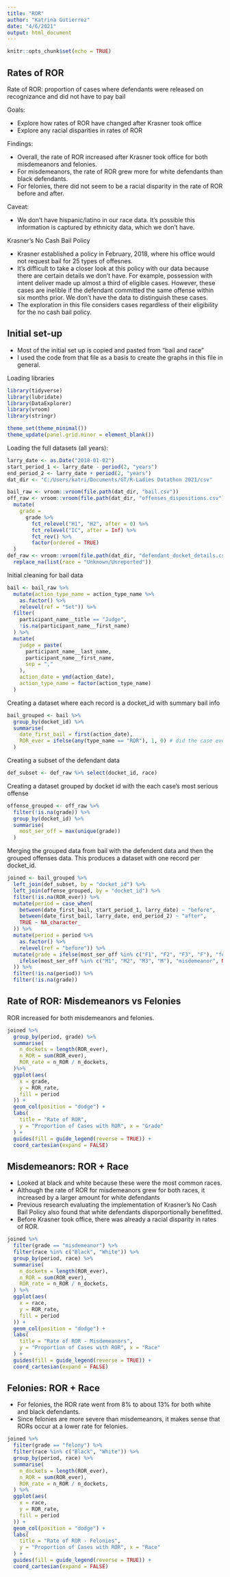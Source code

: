---
title: "ROR"
author: "Katrina Gutierrez"
date: "4/6/2021"
output: html_document
---

```{r setup, include=FALSE}
knitr::opts_chunk$set(echo = TRUE)
```

## Rates of ROR 

Rate of ROR: proportion of cases where defendants were released on recognizance and did not have to pay bail

Goals: 

- Explore how rates of ROR have changed after Krasner took office
- Explore any racial disparities in rates of ROR

Findings:

- Overall, the rate of ROR increased after Krasner took office for both misdemeanors and felonies. 
- For misdemeanors, the rate of ROR grew more for white defendants than black defendants.     
- For felonies, there did not seem to be a racial disparity in the rate of ROR before and after.

Caveat: 

- We don't have hispanic/latino in our race data. It's possible this information is captured by ethnicity data, which we don't have.  

Krasner's No Cash Bail Policy

- Krasner established a policy in February, 2018, where his office would not request bail for 25 types of offesnes.
- It's difficult to take a closer look at this policy with our data because there are certain details we don't have.  For example, possession with intent deliver made up almost a third of eligible cases.  However, these cases are inelible if the defendant committed the same offense within six months prior.  We don't have the data to distinguish these cases.  
- The exploration in this file considers cases regardless of their eligibility for the no cash bail policy.

## Initial set-up

- Most of the initial set up is copied and pasted from "bail and race"
- I used the code from that file as a basis to create the graphs in this file in general.

Loading libraries

```{r }
library(tidyverse)
library(lubridate)
library(DataExplorer)
library(vroom)
library(stringr)

theme_set(theme_minimal())
theme_update(panel.grid.minor = element_blank())
```

Loading the full datasets (all years):

```{r}
larry_date <- as.Date("2018-01-02")
start_period_1 <- larry_date - period(2, "years")
end_period_2 <- larry_date + period(2, "years")
dat_dir <- "C:/Users/katri/Documents/GT/R-Ladies Datathon 2021/csv"

bail_raw <- vroom::vroom(file.path(dat_dir, "bail.csv"))
off_raw <- vroom::vroom(file.path(dat_dir, "offenses_dispositions.csv")) %>%
  mutate(
    grade =
      grade %>% 
        fct_relevel("H1", "H2", after = 0) %>% 
        fct_relevel("IC", after = Inf) %>% 
        fct_rev() %>%
        factor(ordered = TRUE)
  )
def_raw <- vroom::vroom(file.path(dat_dir, "defendant_docket_details.csv")) %>%
  replace_na(list(race = "Unknown/Unreported"))
```

Initial cleaning for bail data

```{r}
bail <- bail_raw %>%
  mutate(action_type_name = action_type_name %>%
    as.factor() %>%
    relevel(ref = "Set")) %>%
  filter(
    participant_name__title == "Judge",
    !is.na(participant_name__first_name)
  ) %>%
  mutate(
    judge = paste(
      participant_name__last_name,
      participant_name__first_name,
      sep = ","
    ),
    action_date = ymd(action_date),
    action_type_name = factor(action_type_name)
  )
```

Creating a dataset where each record is a docket_id with summary bail info 

```{r cache=TRUE}
bail_grouped <- bail %>%
  group_by(docket_id) %>%
  summarise( 
    date_first_bail = first(action_date),
    ROR_ever = ifelse(any(type_name == "ROR"), 1, 0) # did the case ever receive ROR
  )
```

Creating a subset of the defendant data 

```{r }
def_subset <- def_raw %>% select(docket_id, race)
```

Creating a dataset grouped by docket id with the each case's most serious offense 

```{r cache=TRUE}
offense_grouped <- off_raw %>%
  filter(!is.na(grade)) %>%
  group_by(docket_id) %>%
  summarise(
    most_ser_off = max(unique(grade))
  )

```

Merging the grouped data from bail with the defendent data and then the grouped offenses data.
This produces a dataset with one record per docket_id.

```{r }
joined <- bail_grouped %>%
  left_join(def_subset, by = "docket_id") %>%
  left_join(offense_grouped, by = "docket_id") %>%
  filter(!is.na(ROR_ever)) %>%
  mutate(period = case_when(
    between(date_first_bail, start_period_1, larry_date) ~ "before",
    between(date_first_bail, larry_date, end_period_2) ~ "after",
    TRUE ~ NA_character_ 
  )) %>%
  mutate(period = period %>%
    as.factor() %>%
    relevel(ref = "before")) %>%
  mutate(grade = ifelse(most_ser_off %in% c("F1", "F2", "F3", "F"), "felony",
    ifelse(most_ser_off %in% c("M1", "M2", "M3", "M"), "misdemeanor", NA)
  )) %>%
  filter(!is.na(period)) %>%
  filter(!is.na(grade))

```

## Rate of ROR: Misdemeanors vs Felonies

ROR increased for both misdemeanors and felonies.

```{r }
joined %>%
  group_by(period, grade) %>%
  summarise(
    n_dockets = length(ROR_ever),
    n_ROR = sum(ROR_ever),
    ROR_rate = n_ROR / n_dockets,
  )%>%
  ggplot(aes(
    x = grade,
    y = ROR_rate,
    fill = period
  )) +
  geom_col(position = "dodge") +
  labs(
    title = "Rate of ROR",
    y = "Proportion of Cases with ROR", x = "Grade"
  ) +
  guides(fill = guide_legend(reverse = TRUE)) +
  coord_cartesian(expand = FALSE)
```

## Misdemeanors: ROR + Race

- Looked at black and white because these were the most common races.
- Although the rate of ROR for misdemeanors grew for both races, it increased by a larger amount for white defendants
- Previous research evaluating the implementation of Krasner's No Cash Bail Policy also found that white defendants disporportionally benefitted. 
- Before Krasner took office, there was already a racial disparity in rates of ROR.

```{r }

joined %>%
  filter(grade == "misdemeanor") %>%
  filter(race %in% c("Black", "White")) %>%
  group_by(period, race) %>%
  summarise(
    n_dockets = length(ROR_ever),
    n_ROR = sum(ROR_ever),
    ROR_rate = n_ROR / n_dockets,
  ) %>%
  ggplot(aes(
    x = race,
    y = ROR_rate,
    fill = period
  )) +
  geom_col(position = "dodge") +
  labs(
    title = "Rate of ROR - Misdemeanors",
    y = "Proportion of Cases with ROR", x = "Race"
  ) +
  guides(fill = guide_legend(reverse = TRUE)) +
  coord_cartesian(expand = FALSE)
```

## Felonies: ROR + Race

- For felonies, the ROR rate went from 8% to about 13% for both white and black defendants.
- Since felonies are more severe than misdemeanors, it makes sense that RORs occur at a lower rate for felonies.

```{r }

joined %>%
  filter(grade == "felony") %>%
  filter(race %in% c("Black", "White")) %>%
  group_by(period, race) %>%
  summarise(
    n_dockets = length(ROR_ever),
    n_ROR = sum(ROR_ever),
    ROR_rate = n_ROR / n_dockets,
  ) %>%
  ggplot(aes(
    x = race,
    y = ROR_rate,
    fill = period
  )) +
  geom_col(position = "dodge") +
  labs(
    title = "Rate of ROR - Felonies",
    y = "Proportion of Cases with ROR", x = "Race"
  ) +
  guides(fill = guide_legend(reverse = TRUE)) +
  coord_cartesian(expand = FALSE)
```
